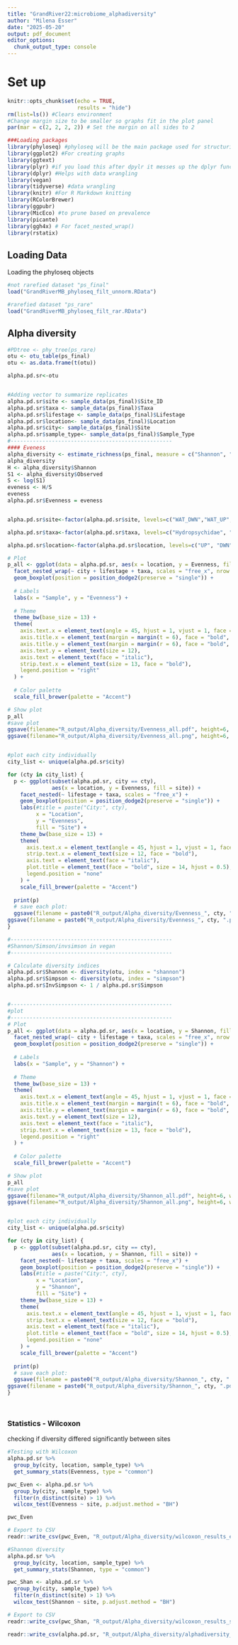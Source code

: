 ```yaml
---
title: "GrandRiver22:microbiome_alphadiversity"
author: "Milena Esser"
date: "2025-05-20"
output: pdf_document
editor_options: 
  chunk_output_type: console
---
```


# Set up

```r
knitr::opts_chunk$set(echo = TRUE,
                      results = "hide")
rm(list=ls()) #Clears environment
#Change margin size to be smaller so graphs fit in the plot panel
par(mar = c(2, 2, 2, 2)) # Set the margin on all sides to 2

###Loading packages
library(phyloseq) #phyloseq will be the main package used for structuring microbiome data and diversity comparisons
library(ggplot2) #For creating graphs
library(ggtext)
library(plyr) #if you load this after dpylr it messes up the dplyr functions
library(dplyr) #Helps with data wrangling 
library(vegan)
library(tidyverse) #data wrangling
library(knitr) #For R Markdown knitting
library(RColorBrewer)
library(ggpubr)
library(MicEco) #to prune based on prevalence
library(picante)
library(ggh4x) # For facet_nested_wrap()
library(rstatix)
```

## Loading Data

Loading the phyloseq objects

```r
#not rarefied dataset "ps_final"
load("GrandRiverMB_phyloseq_filt_unnorm.RData")

#rarefied dataset "ps_rare"
load("GrandRiverMB_phyloseq_filt_rar.RData")

```

## Alpha diversity

```r

#PDtree <- phy_tree(ps_rare)
otu <- otu_table(ps_final)
otu <- as.data.frame(t(otu))

alpha.pd.sr<-otu


#Adding vector to summarize replicates
alpha.pd.sr$site <- sample_data(ps_final)$Site_ID
alpha.pd.sr$taxa <- sample_data(ps_final)$Taxa
alpha.pd.sr$lifestage <- sample_data(ps_final)$Lifestage
alpha.pd.sr$location<- sample_data(ps_final)$Location
alpha.pd.sr$city<- sample_data(ps_final)$Site
alpha.pd.sr$sample_type<- sample_data(ps_final)$Sample_Type
#---------------------------------------------------
#### Eveness
alpha_diversity <- estimate_richness(ps_final, measure = c("Shannon", "Observed"))
alpha_diversity
H <- alpha_diversity$Shannon
S1 <- alpha_diversity$Observed
S <- log(S1)
eveness <- H/S
eveness
alpha.pd.sr$Evenness = eveness


alpha.pd.sr$site<-factor(alpha.pd.sr$site, levels=c("WAT_DWN","WAT_UP","HESP_UP","HESP_DWN","KIT_DWN","CAL_UP","CAL_DWN","KIT_UP", "KIT_DWN" ))

alpha.pd.sr$taxa<-factor(alpha.pd.sr$taxa, levels=c("Hydropsychidae", "Chironomidae", "Heptageniidae", "Araneid", "Tetragnatha"))

alpha.pd.sr$location<-factor(alpha.pd.sr$location, levels=c("UP", "DWN" ))

# Plot
p_all <- ggplot(data = alpha.pd.sr, aes(x = location, y = Evenness, fill = site)) + 
  facet_nested_wrap(~ city + lifestage + taxa, scales = "free_x", nrow = 1) +
  geom_boxplot(position = position_dodge2(preserve = "single")) +
  
  # Labels
  labs(x = "Sample", y = "Evenness") +
  
  # Theme
  theme_bw(base_size = 13) +
  theme(
    axis.text.x = element_text(angle = 45, hjust = 1, vjust = 1, face = "bold", size = 10),
    axis.title.x = element_text(margin = margin(t = 6), face = "bold", size = 14),
    axis.title.y = element_text(margin = margin(r = 6), face = "bold", size = 14),
    axis.text.y = element_text(size = 12),
    axis.text = element_text(face = "italic"),
    strip.text.x = element_text(size = 13, face = "bold"),
    legend.position = "right"
  ) +
  
  # Color palette
  scale_fill_brewer(palette = "Accent")

# Show plot
p_all
#save plot
ggsave(filename="R_output/Alpha_diversity/Evenness_all.pdf", height=6, width=24)
ggsave(filename="R_output/Alpha_diversity/Evenness_all.png", height=6, width=24)


#plot each city individually
city_list <- unique(alpha.pd.sr$city)

for (cty in city_list) {
  p <- ggplot(subset(alpha.pd.sr, city == cty), 
              aes(x = location, y = Evenness, fill = site)) +
    facet_nested(~ lifestage + taxa, scales = "free_x") +
    geom_boxplot(position = position_dodge2(preserve = "single")) +
    labs(#title = paste("City:", cty),
         x = "Location",
         y = "Evenness",
         fill = "Site") +
    theme_bw(base_size = 13) +
    theme(
      axis.text.x = element_text(angle = 45, hjust = 1, vjust = 1, face = "bold", size = 9),
      strip.text.x = element_text(size = 12, face = "bold"),
      axis.text = element_text(face = "italic"),
      plot.title = element_text(face = "bold", size = 14, hjust = 0.5),
      legend.position = "none"
    ) +
    scale_fill_brewer(palette = "Accent")
  
  print(p)
  # save each plot:
  ggsave(filename = paste0("R_output/Alpha_diversity/Evenness_", cty, ".png"), plot = p, width = 12, height = 5)
ggsave(filename = paste0("R_output/Alpha_diversity/Evenness_", cty, ".pdf"), plot = p, width = 12, height = 5)
}

#---------------------------------------------------    
#Shannon/Simson/invsimson in vegan
#--------------------------------------------------- 

# Calculate diversity indices
alpha.pd.sr$Shannon <- diversity(otu, index = "shannon")
alpha.pd.sr$Simpson <- diversity(otu, index = "simpson")
alpha.pd.sr$InvSimpson <- 1 / alpha.pd.sr$Simpson


#---------------------------------------------------    
#plot
#---------------------------------------------------   
# Plot
p_all <- ggplot(data = alpha.pd.sr, aes(x = location, y = Shannon, fill = site)) + 
  facet_nested_wrap(~ city + lifestage + taxa, scales = "free_x", nrow = 1) +
  geom_boxplot(position = position_dodge2(preserve = "single")) +
  
  # Labels
  labs(x = "Sample", y = "Shannon") +
  
  # Theme
  theme_bw(base_size = 13) +
  theme(
    axis.text.x = element_text(angle = 45, hjust = 1, vjust = 1, face = "bold", size = 10),
    axis.title.x = element_text(margin = margin(t = 6), face = "bold", size = 14),
    axis.title.y = element_text(margin = margin(r = 6), face = "bold", size = 14),
    axis.text.y = element_text(size = 12),
    axis.text = element_text(face = "italic"),
    strip.text.x = element_text(size = 13, face = "bold"),
    legend.position = "right"
  ) +
  
  # Color palette
  scale_fill_brewer(palette = "Accent")

# Show plot
p_all
#save plot
ggsave(filename="R_output/Alpha_diversity/Shannon_all.pdf", height=6, width=24)
ggsave(filename="R_output/Alpha_diversity/Shannon_all.png", height=6, width=24)


#plot each city individually
city_list <- unique(alpha.pd.sr$city)

for (cty in city_list) {
  p <- ggplot(subset(alpha.pd.sr, city == cty), 
              aes(x = location, y = Shannon, fill = site)) +
    facet_nested(~ lifestage + taxa, scales = "free_x") +
    geom_boxplot(position = position_dodge2(preserve = "single")) +
    labs(#title = paste("City:", cty),
         x = "Location",
         y = "Shannon",
         fill = "Site") +
    theme_bw(base_size = 13) +
    theme(
      axis.text.x = element_text(angle = 45, hjust = 1, vjust = 1, face = "bold", size = 9),
      strip.text.x = element_text(size = 12, face = "bold"),
      axis.text = element_text(face = "italic"),
      plot.title = element_text(face = "bold", size = 14, hjust = 0.5),
      legend.position = "none"
    ) +
    scale_fill_brewer(palette = "Accent")
  
  print(p)
  # save each plot:
  ggsave(filename = paste0("R_output/Alpha_diversity/Shannon_", cty, ".png"), plot = p, width = 12, height = 5)
ggsave(filename = paste0("R_output/Alpha_diversity/Shannon_", cty, ".pdf"), plot = p, width = 12, height = 5)
}




```

### Statistics - Wilcoxon

checking if diversity differed significantly between sites

```r
#Testing with Wilcoxon
alpha.pd.sr %>% 
  group_by(city, location, sample_type) %>%
  get_summary_stats(Evenness, type = "common")

pwc_Even <- alpha.pd.sr %>% 
  group_by(city, sample_type) %>%
  filter(n_distinct(site) > 1) %>%
  wilcox_test(Evenness ~ site, p.adjust.method = "BH")

pwc_Even

# Export to CSV
readr::write_csv(pwc_Even, "R_output/Alpha_diversity/wilcoxon_results_evenness.csv")

#Shannon diversity
alpha.pd.sr %>% 
  group_by(city, location, sample_type) %>%
  get_summary_stats(Shannon, type = "common")

pwc_Shan <- alpha.pd.sr %>% 
  group_by(city, sample_type) %>%
  filter(n_distinct(site) > 1) %>%
  wilcox_test(Shannon ~ site, p.adjust.method = "BH")

# Export to CSV
readr::write_csv(pwc_Shan, "R_output/Alpha_diversity/wilcoxon_results_shannon.csv")

readr::write_csv(alpha.pd.sr, "R_output/Alpha_diversity/alphadiversity_results.csv")
```
